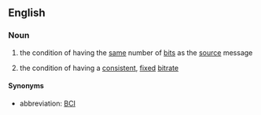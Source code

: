 ==English==

===Noun===
{{en-noun|head=[[bit]]-[[count]] [[integrity]]|-}}

# {{context|networking|of a copy of a message|lang=en}} the condition of having the [[same]] number of [[bit]]s as the [[source]] message
# {{context|networking|of a data stream|lang=en}} the condition of having a [[consistent]], [[fixed]] [[bitrate]]

====Synonyms====
* abbreviation: [[BCI]]